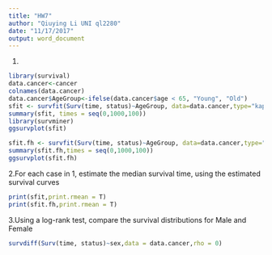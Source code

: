 ```yaml
---
title: "HW7"
author: "Qiuying Li UNI ql2280"
date: "11/17/2017"
output: word_document
---
```

1. 
```r
library(survival) 
data.cancer<-cancer 
colnames(data.cancer)
data.cancer$AgeGroup<-ifelse(data.cancer$age < 65, "Young", "Old")                                      
sfit <- survfit(Surv(time, status)~AgeGroup, data=data.cancer,type="kaplan-meier", conf.type = "log")
summary(sfit, times = seq(0,1000,100))
library(survminer)
ggsurvplot(sfit)

sfit.fh <- survfit(Surv(time, status)~AgeGroup, data=data.cancer,type="fleming-harrington")
summary(sfit.fh,times = seq(0,1000,100))
ggsurvplot(sfit.fh)
```
2.For each case in 1, estimate the median survival time, using the estimated survival curves
```r
print(sfit,print.rmean = T)
print(sfit.fh,print.rmean = T)
```
3.Using a log-rank test, compare the survival distributions for Male and Female
```r
survdiff(Surv(time, status)~sex,data = data.cancer,rho = 0)
```